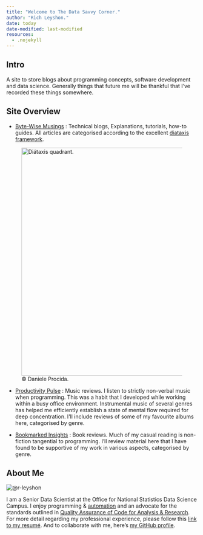 ```yaml
---
title: "Welcome to The Data Savvy Corner."
author: "Rich Leyshon."
date: today
date-modified: last-modified
resources:
  - .nojekyll
---
```


## Intro

A site to store blogs about programming concepts, software development and data
science. Generally things that future me will be thankful that I've recorded
these things somewhere.


## Site Overview

* [Byte-Wise Musings](blogs/index.qmd) : Technical blogs, Explanations,
tutorials, how-to guides. All articles are categorised according to the
excellent [diataxis framework](https://diataxis.fr/).

<figure class=center-for-index>
  <img alt="Diátaxis quadrant." src="https://diataxis.fr/_images/diataxis.png" style="width:600px"/>  
  <figcaption class=center-for-index>© Daniele Procida.</figcaption> 
</figure>


* [Productivity Pulse](music-reviews/index.qmd) : Music reviews. I listen to
strictly non-verbal music when programming. This was a habit that I developed
while working within a busy office environment. Instrumental music of several
genres has helped me efficiently establish a state of mental flow required for
deep concentration. I'll include reviews of some of my favourite albums here,
categorised by genre.

* [Bookmarked Insights](book-reviews/index.qmd) : Book reviews. Much of my
casual reading is non-fiction tangential to programming. I'll review material
here that I have found to be supportive of my work in various aspects,
categorised by genre.

## About Me

<img class=center src="https://github.com/r-leyshon/resume/blob/main/www/fin-conf-2020-bw.jpg?raw=true" alt="@r-leyshon">



I am a Senior Data Scientist at the Office for National Statistics Data Science
Campus. I enjoy programming & [automation](https://dataingovernment.blog.gov.uk/category/reproducible-analytical-pipelines/) and an advocate for the standards outlined in
[Quality Assurance of Code for Analysis & Research](https://best-practice-and-impact.github.io/qa-of-code-guidance/intro.html). For more detail regarding my professional experience, please follow this
[link to my resumé](https://r-leyshon.github.io/resume/). And to collaborate
with me, here's [my GitHub profile](https://github.com/r-leyshon).
